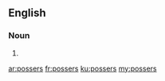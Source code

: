 ==English==

===Noun===
{{head|en|plural}}

# {{plural of|posser|lang=en|nocat=1}}

[[ar:possers]]
[[fr:possers]]
[[ku:possers]]
[[my:possers]]